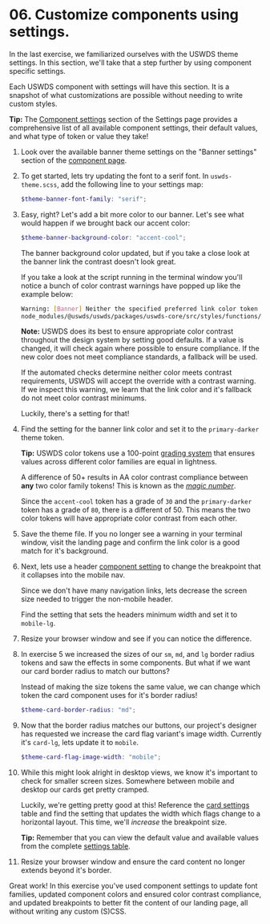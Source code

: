 # 06. Customize components using settings.

In the last exercise, we familiarized ourselves with the USWDS theme settings. In this section, we'll take that a step further by using component specific settings.

Each USWDS component with settings will have this section. It is a snapshot of what customizations are possible without needing to write custom styles.

**Tip:** The [Component settings](https://designsystem.digital.gov/documentation/settings/#component-settings-2) section of the Settings page provides a comprehensive list of all available component settings, their default values, and what type of token or value they take!

1. Look over the available banner theme settings on the "Banner settings" section of the [component page](https://designsystem.digital.gov/components/banner/).

1. To get started, lets try updating the font to a serif font. In `uswds-theme.scss`, add the following line to your settings map:
   ```scss
   $theme-banner-font-family: "serif";
   ```
1. Easy, right? Let's add a bit more color to our banner. Let's see what would happen if we brought back our accent color:

   ```scss
   $theme-banner-background-color: "accent-cool";
   ```

   The banner background color updated, but if you take a close look at the banner link the contrast doesn't look great.

   If you take a look at the script running in the terminal window you'll notice a bunch of color contrast warnings have popped up like the example below:

   ```sh
   Warning: [Banner] Neither the specified preferred link color token (`base-lighter`) nor the fallback link color token (`primary`) have AA contrast on a `accent-cool` background. Using `primary`. Please check your source code and project settings.
   node_modules/@uswds/uswds/packages/uswds-core/src/styles/functions/color/get-color-token-from-bg.scss 65:7   get-color-token-from-bg()
   ```

   **Note:** USWDS does its best to ensure appropriate color contrast throughout the design system by setting good defaults. If a value is changed, it will check again where possible to ensure compliance. If the new color does not meet compliance standards, a fallback will be used.

   If the automated checks determine neither color meets contrast requirements, USWDS will accept the override with a contrast warning. If we inspect this warning, we learn that the link color and it's fallback do not meet color contrast minimums.

   Luckily, there's a setting for that!

1. Find the setting for the banner link color and set it to the `primary-darker` theme token.

   **Tip:** USWDS color tokens use a 100-point [grading system](https://designsystem.digital.gov/design-tokens/color/overview/#magic-number-2) that ensures values across different color families are equal in lightness.

   A difference of 50+ results in AA color contrast compliance between **any** two color family tokens! This is known as the [_magic number_](https://designsystem.digital.gov/design-tokens/color/overview/#magic-number-2).

   Since the `accent-cool` token has a grade of `30` and the `primary-darker` token has a grade of `80`, there is a different of 50. This means the two color tokens will have appropriate color contrast from each other.

1. Save the theme file. If you no longer see a warning in your terminal window, visit the landing page and confirm the link color is a good match for it's background.
1. Next, lets use a header [component setting](https://designsystem.digital.gov/components/header/#implementation) to change the breakpoint that it collapses into the mobile nav.

   Since we don't have many navigation links, lets decrease the screen size needed to trigger the non-mobile header.

   Find the setting that sets the headers minimum width and set it to `mobile-lg`.

1. Resize your browser window and see if you can notice the difference.
1. In exercise 5 we increased the sizes of our `sm`, `md`, and `lg` border radius tokens and saw the effects in some components. But what if we want our card border radius to match our buttons?

   Instead of making the size tokens the same value, we can change which token the card component uses for it's border radius!

   ```scss
   $theme-card-border-radius: "md";
   ```

1. Now that the border radius matches our buttons, our project's designer has requested we increase the card flag variant's image width. Currently it's `card-lg`, lets update it to `mobile`.
   ```scss
   $theme-card-flag-image-width: "mobile";
   ```
1. While this might look alright in desktop views, we know it's important to check for smaller screen sizes. Somewhere between mobile and desktop our cards get pretty cramped.

   Luckily, we're getting pretty good at this! Reference the [card settings](https://designsystem.digital.gov/components/card/#using-the-card-component-2) table and find the setting that updates the width which flags change to a horizontal layout. This time, we'll _increase_ the breakpoint size.

   **Tip:** Remember that you can view the default value and available values from the complete [settings table](https://designsystem.digital.gov/documentation/settings/#component-settings-2).

1. Resize your browser window and ensure the card content no longer extends beyond it's border.

Great work! In this exercise you've used component settings to update font families, updated component colors and ensured color contrast compliance, and updated breakpoints to better fit the content of our landing page, all without writing any custom (S)CSS.
